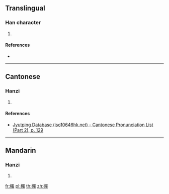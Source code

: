 ==Translingual==

===Han character===
{{Han char|rn=75|rad=木|as=08|sn=12|four=47947|canj=DBSE|ids=⿰木服}}

# {{defn|Han|sort=木08}}

====References====
* {{Han ref|kx=0534.190|dkj=14982|hdz=21235.110|uh=68F4|ud=26868|bh=D9D2|bd=55762}}

----

==Cantonese==

===Hanzi===
{{yue-hanzi|jyut=[[fuk6]]|y=fuk6}}

# {{defn|lang=yue|sort=木08}}

====References====
* [http://www.iso10646hk.net/jp/document/download.jsp Jyutping Database (iso10646hk.net) - Cantonese Pronunciation List (Part 2), p. 129]

----

==Mandarin==

===Hanzi===
{{cmn-hanzi|pin=[[fú]] ([[fu2]])|wg=fu<sup>2</sup>}}

# {{defn|lang=cmn|sort=木08}}

[[fr:棴]]
[[pl:棴]]
[[th:棴]]
[[zh:棴]]